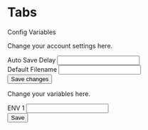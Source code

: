 

<Meta title="Tabs" component={Tabs} />

# Tabs

<Tabs defaultValue="config" className="w-[400px]">
  <TabsList>
    <TabsTrigger value="config">Config</TabsTrigger>
    <TabsTrigger value="variables">Variables</TabsTrigger>
  </TabsList>
  <TabsContent value="config">
    <p className="text-sm text-slate-500 dark:text-slate-400">
      Change your account settings here.
    </p>
    <div className="grid gap-2 py-4">
      <div className="space-y-1">
        <Label htmlFor="name">Auto Save Delay</Label>
        <Input id="name" defaultValue="1000" />
      </div>
      <div className="space-y-1">
        <Label htmlFor="username">Default Filename</Label>
        <Input id="username" defaultValue="" />
      </div>
    </div>
    <div className="flex">
      <Button>Save changes</Button>
    </div>
  </TabsContent>
  <TabsContent value="variables">
    <p className="text-sm text-slate-500 dark:text-slate-400">
      Change your variables here.
    </p>
    <div className="grid gap-2 py-4">
      <div className="space-y-1">
        <Label htmlFor="env1">ENV 1</Label>
        <Input id="env1" />
      </div>
    </div>
    <div className="flex">
      <Button>Save</Button>
    </div>
  </TabsContent>
</Tabs>
